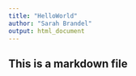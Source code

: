 ```yaml
---
title: "HelloWorld"
author: "Sarah Brandel"
output: html_document
---
```


## This is a markdown file